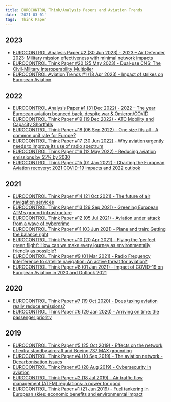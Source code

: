 ```yaml
---
title: EUROCONTROL Think/Analysis Papers and Aviation Trends
date: '2021-03-01'
tags:  Think Paper
---
```


## 2023
* [EUROCONTROL Analysis Paper #2 (30 Jun 2023) - 2023 – Air Defender 2023: Military mission effectiveness with minimal network impacts][AT2]
* [EUROCONTROL Think Paper #20 (25 May 2023) - Dual-use CNS: The Civil-Military Interoperability Multiplier][TP20]
* [EUROCONTROL Aviation Trends #1 (18 Apr 2023) - Impact of strikes on European Aviation][AT1]

## 2022
* [EUROCONTROL Analysis Paper #1 (31 Dec 2022) - 2022 – The year European aviation bounced back, despite war & Omicron/COVID][AP1]
* [EUROCONTROL Think Paper #19 (19 Dec 2022) - ATC Mobility and Capacity Shortfalls][TP19]
* [EUROCONTROL Think Paper #18 (06 Sep 2022) - One size fits all - A common unit rate for Europe?][TP18]
* [EUROCONTROL Think Paper #17 (30 Jun 2022) - Why aviation urgently needs to improve its use of radio spectrum][TP17]
* [EUROCONTROL Think Paper #16 (12 May 2022) - Reducing aviation emissions by 55% by 2030][TP16]
* [EUROCONTROL Think Paper #15 (01 Jan 2022) - Charting the European Aviation recovery: 2021 COVID-19 impacts and 2022 outlook][TP15]

## 2021
* [EUROCONTROL Think Paper #14 (21 Oct 2021) - The future of air navigation services][TP14]
* [EUROCONTROL Think Paper #13 (29 Sep 2021) - Greening European ATM’s ground infrastructure][TP13]
* [EUROCONTROL Think Paper #12 (05 Jul 2021) - Aviation under attack from a wave of cybercrime][TP12]
* [EUROCONTROL Think Paper #11 (03 Jun 2021) - Plane and train: Getting the balance right][TP11]
* [EUROCONTROL Think Paper #10 (20 Apr 2021) - Flying the ‘perfect green flight': How can we make every journey as environmentally friendly as possible?][TP10]
* [EUROCONTROL Think Paper #9 (01 Mar 2021) - Radio Frequency Interference to satellite navigation: An active threat for aviation?][TP9]
* [EUROCONTROL Think Paper #8 (01 Jan 2021) - Impact of COVID-19 on European Aviation in 2020 and Outlook 2021][TP8]

## 2020
* [EUROCONTROL Think Paper #7 (19 Oct 2020) - Does taxing aviation really reduce emissions?][TP7]
* [EUROCONTROL Think Paper #6 (29 Jan 2020) - Arriving on time: the passenger priority][TP6]

## 2019
* [EUROCONTROL Think Paper #5 (25 Oct 2019) - Effects on the network of extra standby aircraft and Boeing 737 MAX grounding][TP5]
* [EUROCONTROL Think Paper #4 (10 Sep 2019) - The aviation network - Decarbonisation issues][TP4]
* [EUROCONTROL Think Paper #3 (28 Aug 2019) - Cybersecurity in aviation][TP3]
* [EUROCONTROL Think Paper #2 (18 Jul 2019) - Air traffic flow management (ATFM) regulations: a power for good][TP2]
* [EUROCONTROL Think Paper #1 (21 Jun 2019) - Fuel tankering in European skies: economic benefits and environmental impact][TP1]



[TP1]: https://www.eurocontrol.int/publication/fuel-tankering-european-skies-economic-benefits-and-environmental-impact "EUROCONTROL Think Paper #1 - Fuel tankering in European skies: economic benefits and environmental impact"
[TP2]: https://www.eurocontrol.int/publication/air-traffic-flow-management-atfm-regulations-power-good "EUROCONTROL Think Paper #2 - Air traffic flow management (ATFM) regulations: a power for good"
[TP3]: https://www.eurocontrol.int/publication/cybersecurity-aviation "EUROCONTROL Think Paper #3 - Cybersecurity in aviation"
[TP4]: https://www.eurocontrol.int/publication/aviation-network-decarbonisation-issues "EUROCONTROL Think Paper #4 - The aviation network - Decarbonisation issues"
[TP5]: https://www.eurocontrol.int/publication/effects-network-extra-standby-aircraft-and-boeing-737-max-grounding "EUROCONTROL Think Paper #5 - Effects on the network of extra standby aircraft and Boeing 737 MAX grounding"
[TP6]: https://www.eurocontrol.int/publication/arriving-time-passenger-priority "EUROCONTROL Think Paper #6 - Arriving on time: the passenger priority"
[TP7]: https://www.eurocontrol.int/publication/does-taxing-aviation-reduce-emissions "EUROCONTROL Think Paper #7 - Does taxing aviation really reduce emissions?"
[TP8]: https://www.eurocontrol.int/publication/what-covid19-did-european-aviation-2020-outlook-2021 "EUROCONTROL Think Paper #8 - Impact of COVID-19 on European Aviation in 2020 and Outlook 2021"
[TP9]: https://www.eurocontrol.int/publication/eurocontrol-think-paper-9-radio-frequency-interference-satellite-navigation-active "EUROCONTROL Think Paper #9 - Radio Frequency Interference to satellite navigation: An active threat for aviation?"
[TP10]: https://www.eurocontrol.int/publication/eurocontrol-think-paper-10-flying-perfect-green-flight "EUROCONTROL Think Paper #10 - Flying the ‘perfect green flight': How can we make every journey as environmentally friendly as possible?"
[TP11]: https://www.eurocontrol.int/publication/eurocontrol-think-paper-11-plane-and-train-getting-balance-right "EUROCONTROL Think Paper #11 - Plane and train: Getting the balance right"
[TP12]: https://www.eurocontrol.int/publication/eurocontrol-think-paper-12-aviation-under-attack-wave-cybercrime "EUROCONTROL Think Paper #12 - Aviation under attack from a wave of cybercrime"
[TP13]: https://www.eurocontrol.int/publication/eurocontrol-think-paper-13-greening-european-atms-ground-infrastructure "EUROCONTROL Think Paper #13 - Greening European ATM’s ground infrastructure"
[TP14]: https://www.eurocontrol.int/publication/eurocontrol-think-paper-14-future-air-navigation-services "EUROCONTROL Think Paper #14 - The future of air navigation services"
[TP15]: https://www.eurocontrol.int/publication/eurocontrol-think-paper-15-2021-covid-19-impact-and-2022-outlook "EUROCONTROL Think Paper #15 - Charting the European Aviation recovery: 2021 COVID-19 impacts and 2022 outlook"
[TP16]: https://www.eurocontrol.int/publication/eurocontrol-think-paper-16-reducing-aviation-emissions-55-by-2030 "EUROCONTROL Think Paper #16 - Reducing aviation emissions by 55% by 2030"
[TP17]: https://www.eurocontrol.int/publication/eurocontrol-think-paper-17-why-aviation-urgently-needs-improve-its-use-radio-spectrum "EUROCONTROL Think Paper #17 - Why aviation urgently needs to improve its use of radio spectrum"
[TP18]: https://www.eurocontrol.int/publication/eurocontrol-think-paper-18-one-size-fits-all-common-unit-rate-europe "EUROCONTROL Think Paper #18 - One size fits all - A common unit rate for Europe?"
[TP19]: https://www.eurocontrol.int/publication/eurocontrol-think-paper-19-atc-mobility-and-capacity-shortfalls "EUROCONTROL Think Paper #19 - ATC Mobility and Capacity Shortfalls"
[AP1]: https://www.eurocontrol.int/publication/eurocontrol-analysis-paper-2022-year-european-aviation-bounced-back "EUROCONTROL Analysis Paper #1 - 2022 – The year European aviation bounced back, despite war & Omicron/COVID"
[AT1]: https://www.eurocontrol.int/publication/impact-strikes-european-aviation "EUROCONTROL Aviation Trends #1 - Impact of strikes on European Aviation"
[TP20]: https://www.eurocontrol.int/publication/eurocontrol-think-paper-20-dual-use-cns-civil-military-interoperability-multiplier "EUROCONTROL Think Paper #20 - Dual-use CNS: The Civil-Military Interoperability Multiplier"
[AT2]: https://www.eurocontrol.int/publication/air-defender-2023-military-mission-effectiveness-minimal-network-impacts "EUROCONTROL Aviation Trends #2 - Air Defender 2023: Military mission effectiveness with minimal network impacts"
